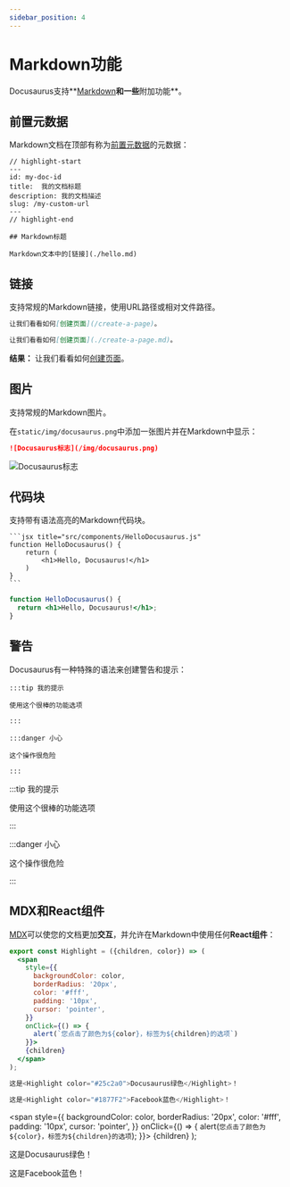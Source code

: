 ```yaml
---
sidebar_position: 4
---
```


# Markdown功能

Docusaurus支持**[Markdown](https://daringfireball.net/projects/markdown/syntax)**和一些**附加功能**。

## 前置元数据

Markdown文档在顶部有称为[前置元数据](https://jekyllrb.com/docs/front-matter/)的元数据：

```text title="my-doc.md"
// highlight-start
---
id: my-doc-id
title:  我的文档标题
description: 我的文档描述
slug: /my-custom-url
---
// highlight-end

## Markdown标题

Markdown文本中的[链接](./hello.md)
```

## 链接

支持常规的Markdown链接，使用URL路径或相对文件路径。

```md
让我们看看如何[创建页面](/create-a-page)。
```

```md
让我们看看如何[创建页面](./create-a-page.md)。
```

**结果：** 让我们看看如何[创建页面](../tutorial-extras/translate-your-site.md)。

## 图片

支持常规的Markdown图片。

在`static/img/docusaurus.png`中添加一张图片并在Markdown中显示：

```md
![Docusaurus标志](/img/docusaurus.png)
```

![Docusaurus标志](/img/docusaurus.png)

## 代码块

支持带有语法高亮的Markdown代码块。

    ```jsx title="src/components/HelloDocusaurus.js"
    function HelloDocusaurus() {
        return (
            <h1>Hello, Docusaurus!</h1>
        )
    }
    ```

```jsx title="src/components/HelloDocusaurus.js"
function HelloDocusaurus() {
  return <h1>Hello, Docusaurus!</h1>;
}
```

## 警告

Docusaurus有一种特殊的语法来创建警告和提示：

    :::tip 我的提示

    使用这个很棒的功能选项

    :::

    :::danger 小心

    这个操作很危险

    :::

:::tip 我的提示

使用这个很棒的功能选项

:::

:::danger 小心

这个操作很危险

:::

## MDX和React组件

[MDX](https://mdxjs.com/)可以使您的文档更加**交互**，并允许在Markdown中使用任何**React组件**：

```jsx
export const Highlight = ({children, color}) => (
  <span
    style={{
      backgroundColor: color,
      borderRadius: '20px',
      color: '#fff',
      padding: '10px',
      cursor: 'pointer',
    }}
    onClick={() => {
      alert(`您点击了颜色为${color}，标签为${children}的选项`)
    }}>
    {children}
  </span>
);

这是<Highlight color="#25c2a0">Docusaurus绿色</Highlight>！

这是<Highlight color="#1877F2">Facebook蓝色</Highlight>！
```

  <span
    style={{
      backgroundColor: color,
      borderRadius: '20px',
      color: '#fff',
      padding: '10px',
      cursor: 'pointer',
    }}
    onClick={() => {
      alert(`您点击了颜色为${color}，标签为${children}的选项`);
    }}>
    {children}
  </span>
);

这是<Highlight color="#25c2a0">Docusaurus绿色</Highlight>！

这是<Highlight color="#1877F2">Facebook蓝色</Highlight>！